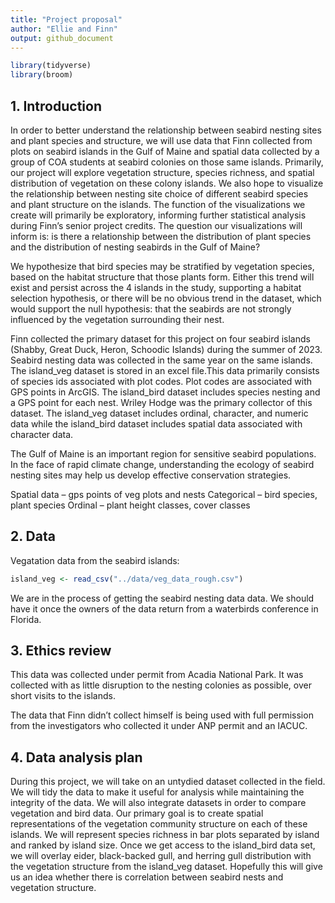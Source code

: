 ```yaml
---
title: "Project proposal"
author: "Ellie and Finn"
output: github_document
---
```


```r
library(tidyverse)
library(broom)
```

## 1. Introduction

In order to better understand the relationship between seabird nesting sites and plant species and structure, we will use data that Finn collected from plots on seabird islands in the Gulf of Maine and spatial data collected by a group of COA students at seabird colonies on those same islands. Primarily, our project will explore vegetation structure, species richness, and spatial distribution of vegetation on these colony islands. We also hope to visualize the relationship between nesting site choice of different seabird species and plant structure on the islands. The function of the visualizations we create will primarily be exploratory, informing further statistical analysis during Finn's senior project credits. The question our visualizations will inform is: is there a relationship between the distribution of plant species and the distribution of nesting seabirds in the Gulf of Maine?

We hypothesize that bird species may be stratified by vegetation species, based on the habitat structure that those plants form. Either this trend will exist and persist across the 4 islands in the study, supporting a habitat selection hypothesis, or there will be no obvious trend in the dataset, which would support the null hypothesis: that the seabirds are not strongly influenced by the vegetation surrounding their nest.

Finn collected the primary dataset for this project on four seabird islands (Shabby, Great Duck, Heron, Schoodic Islands) during the summer of 2023. Seabird nesting data was collected in the same year on the same islands. The island_veg dataset is stored in an excel file.This data primarily consists of species ids associated with plot codes. Plot codes are associated with GPS points in ArcGIS. The island_bird dataset includes species nesting and a GPS point for each nest. Wriley Hodge was the primary collector of this dataset. The island_veg dataset includes ordinal, character, and numeric data while the island_bird dataset includes spatial data associated with character data.

The Gulf of Maine is an important region for sensitive seabird populations. In the face of rapid climate change, understanding the ecology of seabird nesting sites may help us develop effective conservation strategies.

Spatial data – gps points of veg plots and nests
Categorical – bird species, plant species
Ordinal – plant height classes, cover classes

## 2. Data
Vegatation data from the seabird islands:
```r
island_veg <- read_csv("../data/veg_data_rough.csv")
```

 We are in the process of getting the seabird nesting data data. We should have it once the owners of the data return from a waterbirds conference in Florida.

## 3. Ethics review

This data was collected under permit from Acadia National Park. It was collected with as little disruption to the nesting colonies as possible, over short visits to the islands.

The data that Finn didn't collect himself is being used with full permission from the investigators who collected it under ANP permit and an IACUC.

## 4. Data analysis plan

During this project, we will take on an untydied dataset collected in the field. We will tidy the data to make it useful for analysis while maintaining the integrity of the data. We will also integrate datasets in order to compare vegetation and bird data. Our primary goal is to create spatial representations of the vegetation community structure on each of these islands. We will represent species richness in bar plots separated by island and ranked by island size. Once we get access to the island_bird data set, we will overlay eider, black-backed gull, and herring gull distribution with the vegetation structure from the island_veg dataset. Hopefully this will give us an idea whether there is correlation between seabird nests and vegetation structure.


